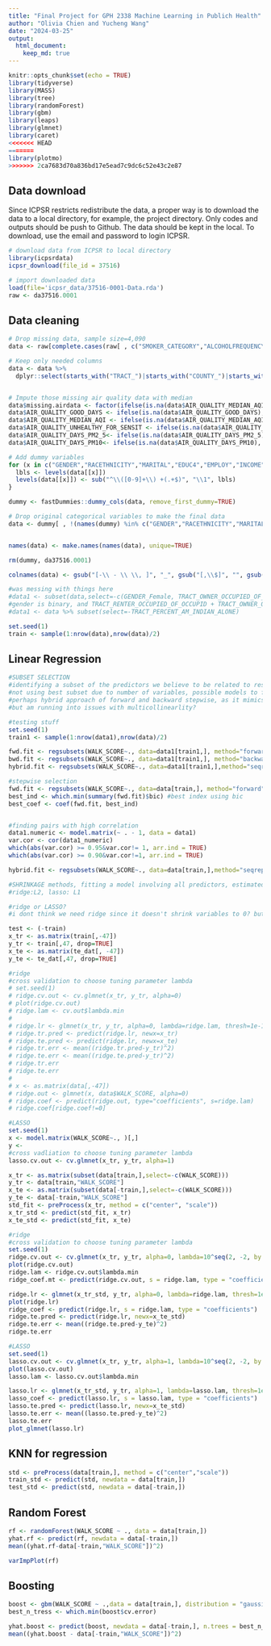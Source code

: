 ```yaml
---
title: "Final Project for GPH 2338 Machine Learning in Publich Health"
author: "Olivia Chien and Yucheng Wang"
date: "2024-03-25"
output: 
  html_document:
    keep_md: true
---
```


```r
knitr::opts_chunk$set(echo = TRUE)
library(tidyverse)
library(MASS)
library(tree)
library(randomForest)
library(gbm)
library(leaps)
library(glmnet)
library(caret)
<<<<<<< HEAD
=======
library(plotmo)
>>>>>>> 2ca7683d70a836bd17e5ead7c9dc6c52e43c2e87
```

## Data download

Since ICPSR restricts redistribute the data, a proper way is to download the data to a local directory, for example, the project directory. Only codes and outputs should be push to Github. The data should be kept in the local. To download, use the email and password to login ICPSR.

```r
# download data from ICPSR to local directory
library(icpsrdata)
icpsr_download(file_id = 37516)
```

```r
# import downloaded data
load(file='icpsr_data/37516-0001-Data.rda')
raw <- da37516.0001
```

## Data cleaning

```r
# Drop missing data, sample size=4,090
data <- raw[complete.cases(raw[ , c("SMOKER_CATEGORY","ALCOHOLFREQUENCY","TRACT_BELOW_POVERTY","TRACT_UNINSURED_OVER_65","TRACT_OWNER_OVER_30","TRACT_UNINSURED_UNDER_18","COUNTY_VIOLENT_CRIME")]),]

# Keep only needed columns
data <- data %>% 
  dplyr::select(starts_with("TRACT_")|starts_with("COUNTY_")|starts_with("AIR_")|all_of(c("AGE","GENDER","RACETHNICITY","EDUC4","MARITAL","EMPLOY","INCOME","REGION9","METRO","HOUSING","HOME_TYPE","SMOKER_CATEGORY","ALCOHOLFREQUENCY","PHYSICIANS_TG_DOC","WALK_SCORE")))


# Impute those missing air quality data with median
data$missing.airdata <- factor(ifelse(is.na(data$AIR_QUALITY_MEDIAN_AQI), 1, 0),levels = c(1,0),labels = c("Yes","No"))
data$AIR_QUALITY_GOOD_DAYS <- ifelse(is.na(data$AIR_QUALITY_GOOD_DAYS), median(data$AIR_QUALITY_GOOD_DAYS,na.rm = TRUE), data$AIR_QUALITY_GOOD_DAYS)
data$AIR_QUALITY_MEDIAN_AQI <- ifelse(is.na(data$AIR_QUALITY_MEDIAN_AQI), median(data$AIR_QUALITY_MEDIAN_AQI,na.rm = TRUE), data$AIR_QUALITY_MEDIAN_AQI)
data$AIR_QUALITY_UNHEALTHY_FOR_SENSIT <- ifelse(is.na(data$AIR_QUALITY_UNHEALTHY_FOR_SENSIT), median(data$AIR_QUALITY_UNHEALTHY_FOR_SENSIT,na.rm = TRUE), data$AIR_QUALITY_UNHEALTHY_FOR_SENSIT)
data$AIR_QUALITY_DAYS_PM2_5<- ifelse(is.na(data$AIR_QUALITY_DAYS_PM2_5), median(data$AIR_QUALITY_DAYS_PM2_5,na.rm = TRUE), data$AIR_QUALITY_DAYS_PM2_5)
data$AIR_QUALITY_DAYS_PM10<- ifelse(is.na(data$AIR_QUALITY_DAYS_PM10), median(data$AIR_QUALITY_DAYS_PM10,na.rm = TRUE), data$AIR_QUALITY_DAYS_PM10)
```


```r
# Add dummy variables
for (x in c("GENDER","RACETHNICITY","MARITAL","EDUC4","EMPLOY","INCOME","HOUSING","ALCOHOLFREQUENCY","METRO","HOME_TYPE","SMOKER_CATEGORY","REGION9", "missing.airdata")){
  lbls <- levels(data[[x]])
  levels(data[[x]]) <- sub("^\\([0-9]+\\) +(.+$)", "\\1", lbls)
}

dummy <- fastDummies::dummy_cols(data, remove_first_dummy=TRUE)

# Drop original categorical variables to make the final data
data <- dummy[ , !(names(dummy) %in% c("GENDER","RACETHNICITY","MARITAL","EDUC","EMPLOY","INCOME","HOUSING","ALCOHOL","METRO","HOME_TYPE","SMOKER_CATEGORY","REGION9","missing.airdata"))]


names(data) <- make.names(names(data), unique=TRUE)

rm(dummy, da37516.0001)

```

```r
colnames(data) <- gsub("[-\\ - \\ \\, ]", "_", gsub("[,\\$]", "", gsub("\\+", "_or_more", gsub("___", "_", colnames(data)))))

#was messing with things here 
#data1 <- subset(data,select=-c(GENDER_Female, TRACT_OWNER_OCCUPIED_OF_OCCUPIED))
#gender is binary, and TRACT_RENTER_OCCUPIED_OF_OCCUPID + TRACT_OWNER_OCCUPIED_OF_OCCUPIED = 1, so triggered the collinearity in selection
#data1 <- data %>% subset(select=-TRACT_PERCENT_AM_INDIAN_ALONE) 
```


```r
set.seed(1)
train <- sample(1:nrow(data),nrow(data)/2)
```


## Linear Regression

```r
#SUBSET SELECTION
#identifying a subset of the predictors we believe to be related to response, fit a model using least squares on the reduced set of variables
#not using best subset due to number of variables, possible models to fit would be huge (2^107)
#perhaps hybrid approach of forward and backward stepwise, as it mimics best subset while retaining computational advantages of forward/backward stepwise
#but am running into issues with multicollinearlity? 

#testing stuff
set.seed(1)
train1 <- sample(1:nrow(data1),nrow(data)/2)

fwd.fit <- regsubsets(WALK_SCORE~., data=data1[train1,], method="forward")
bwd.fit <- regsubsets(WALK_SCORE~., data=data1[train1,], method="backward")
hybrid.fit <- regsubsets(WALK_SCORE~., data=data1[train1,],method="seqrep")

#stepwise selection
fwd.fit <- regsubsets(WALK_SCORE~., data=data[train,], method="forward", nvmax=113)
best_ind <- which.min(summary(fwd.fit)$bic) #best index using bic
best_coef <- coef(fwd.fit, best_ind)


#finding pairs with high correlation
data1.numeric <- model.matrix(~ . - 1, data = data1)
var.cor <- cor(data1_numeric)
which(abs(var.cor) >= 0.95&var.cor!= 1, arr.ind = TRUE)
which(abs(var.cor) >= 0.90&var.cor!=1, arr.ind = TRUE)

hybrid.fit <- regsubsets(WALK_SCORE~., data=data[train,],method="seqrep")
```

```r
#SHRINKAGE methods, fitting a model involving all predictors, estimated coefficients are shrunken towards zero relative to the least squares estimate, can also perform variable selection. 
#ridge:L2, lasso: L1

#ridge or LASSO? 
#i dont think we need ridge since it doesn't shrink variables to 0? but maybe we could talk about the variables that are close to 0? 

test <- (-train)
x_tr <- as.matrix(train[,-47])
y_tr <- train[,47, drop=TRUE]
x_te <- as.matrix(te_dat[, -47])
y_te <- te_dat[,47, drop=TRUE]

#ridge
#cross validation to choose tuning parameter lambda
# set.seed(1)
# ridge.cv.out <- cv.glmnet(x_tr, y_tr, alpha=0)
# plot(ridge.cv.out)
# ridge.lam <- cv.out$lambda.min 
# 
# ridge.lr <- glmnet(x_tr, y_tr, alpha=0, lambda=ridge.lam, thresh=1e-12)
# ridge.tr.pred <- predict(ridge.lr, newx=x_tr)
# ridge.te.pred <- predict(ridge.lr, newx=x_te)
# ridge.tr.err <- mean((ridge.tr.pred-y_tr)^2)
# ridge.te.err <- mean((ridge.te.pred-y_tr)^2)
# ridge.tr.err
# ridge.te.err
# 
# x <- as.matrix(data[,-47])
# ridge.out <- glmnet(x, data$WALK_SCORE, alpha=0)
# ridge.coef <- predict(ridge.out, type="coefficients", s=ridge.lam)
# ridge.coef[ridge.coef!=0]

#LASSO
set.seed(1)
x <- model.matrix(WALK_SCORE~., )[,]
y <- 
#cross vadliation to choose tuning parameter lambda
lasso.cv.out <- cv.glmnet(x_tr, y_tr, alpha=1)

x_tr <- as.matrix(subset(data[train,],select=-c(WALK_SCORE)))
y_tr <- data[train,"WALK_SCORE"]
x_te <- as.matrix(subset(data[-train,],select=-c(WALK_SCORE)))
y_te <- data[-train,"WALK_SCORE"]
std_fit <- preProcess(x_tr, method = c("center", "scale"))
x_tr_std <- predict(std_fit, x_tr)
x_te_std <- predict(std_fit, x_te)

#ridge
#cross validation to choose tuning parameter lambda
set.seed(1)
ridge.cv.out <- cv.glmnet(x_tr, y_tr, alpha=0, lambda=10^seq(2, -2, by = -.1), nfolds = 5)
plot(ridge.cv.out)
ridge.lam <- ridge.cv.out$lambda.min 
ridge_coef.mt <- predict(ridge.cv.out, s = ridge.lam, type = "coefficients")

ridge.lr <- glmnet(x_tr_std, y_tr, alpha=0, lambda=ridge.lam, thresh=1e-12)
plot(ridge.lr)
ridge_coef <- predict(ridge.lr, s = ridge.lam, type = "coefficients")
ridge.te.pred <- predict(ridge.lr, newx=x_te_std)
ridge.te.err <- mean((ridge.te.pred-y_te)^2)
ridge.te.err

#LASSO
set.seed(1)
lasso.cv.out <- cv.glmnet(x_tr, y_tr, alpha=1, lambda=10^seq(2, -2, by = -.1), nfolds = 5)
plot(lasso.cv.out)
lasso.lam <- lasso.cv.out$lambda.min 

lasso.lr <- glmnet(x_tr_std, y_tr, alpha=1, lambda=lasso.lam, thresh=1e-12)
lasso_coef <- predict(lasso.lr, s = lasso.lam, type = "coefficients")
lasso.te.pred <- predict(lasso.lr, newx=x_te_std)
lasso.te.err <- mean((lasso.te.pred-y_te)^2)
lasso.te.err 
plot_glmnet(lasso.lr)
```



## KNN for regression

```r
std <- preProcess(data[train,], method = c("center","scale"))
train_std <- predict(std, newdata = data[train,])
test_std <- predict(std, newdata = data[-train,])

```


## Random Forest
```r
rf <- randomForest(WALK_SCORE ~ ., data = data[train,])
yhat.rf <- predict(rf, newdata = data[-train,])
mean((yhat.rf-data[-train,"WALK_SCORE"])^2)

varImpPlot(rf)
```

## Boosting

```r
boost <- gbm(WALK_SCORE ~ .,data = data[train,], distribution = "gaussian", n.trees = 30000, interaction.depth = 1, cv.folds = 5, shrinkage = 0.01)
best_n_tress <- which.min(boost$cv.error)

yhat.boost <- predict(boost, newdata = data[-train,], n.trees = best_n_tress)
mean((yhat.boost - data[-train,"WALK_SCORE"])^2)
```

